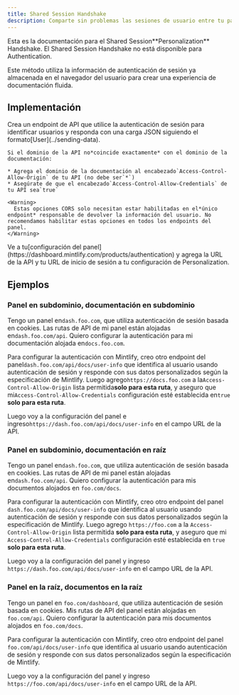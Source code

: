 ```yaml
---
title: Shared Session Handshake
description: Comparte sin problemas las sesiones de usuario entre tu panel de control y tu documentación
---
```


<Info>
  Esta es la documentación para el Shared Session**Personalization** Handshake. El Shared Session Handshake no está disponible para Authentication.
</Info>

Este método utiliza la información de autenticación de sesión ya almacenada en el navegador del usuario para crear una experiencia de documentación fluida.

## Implementación

<Steps>
  <Step title="Create your Info API">
    Crea un endpoint de API que utilice la autenticación de sesión para identificar usuarios y responda con una carga JSON siguiendo el formato[User](../sending-data).

    Si el dominio de la API no*coincide exactamente* con el dominio de la documentación:

    * Agrega el dominio de la documentación al encabezado`Access-Control-Allow-Origin` de tu API (no debe ser`*`)
    * Asegúrate de que el encabezado`Access-Control-Allow-Credentials` de tu API sea`true`

    <Warning>
      Estas opciones CORS solo necesitan estar habilitadas en el*único endpoint* responsable de devolver la información del usuario. No recomendamos habilitar estas opciones en todos los endpoints del panel.
    </Warning>
  </Step>

  <Step title="Configure your Personalization settings">
    Ve a tu[configuración del panel](https://dashboard.mintlify.com/products/authentication) y agrega la URL de la API y tu URL de inicio de sesión a tu configuración de Personalization.
  </Step>
</Steps>

## Ejemplos

### Panel en subdominio, documentación en subdominio

Tengo un panel en`dash.foo.com`, que utiliza autenticación de sesión basada en cookies. Las rutas de API de mi panel están alojadas en`dash.foo.com/api`. Quiero configurar la autenticación para mi documentación alojada en`docs.foo.com`.

Para configurar la autenticación con Mintlify, creo otro endpoint del panel`dash.foo.com/api/docs/user-info` que identifica al usuario usando autenticación de sesión y responde con sus datos personalizados según la especificación de Mintlify. Luego agrego`https://docs.foo.com` a la`Access-Control-Allow-Origin` lista permitida**solo para esta ruta**, y aseguro que mi`Access-Control-Allow-Credentials` configuración esté establecida en`true` **solo para esta ruta**.

Luego voy a la configuración del panel e ingreso`https://dash.foo.com/api/docs/user-info` en el campo URL de la API.

### Panel en subdominio, documentación en raíz

Tengo un panel en`dash.foo.com`, que utiliza autenticación de sesión basada en cookies. Las rutas de API de mi panel están alojadas en`dash.foo.com/api`. Quiero configurar la autenticación para mis documentos alojados en `foo.com/docs`.

Para configurar la autenticación con Mintlify, creo otro endpoint del panel `dash.foo.com/api/docs/user-info` que identifica al usuario usando autenticación de sesión y responde con sus datos personalizados según la especificación de Mintlify. Luego agrego `https://foo.com` a la `Access-Control-Allow-Origin` lista permitida **solo para esta ruta**, y aseguro que mi `Access-Control-Allow-Credentials` configuración esté establecida en `true` **solo para esta ruta**.

Luego voy a la configuración del panel y ingreso `https://dash.foo.com/api/docs/user-info` en el campo URL de la API.

### Panel en la raíz, documentos en la raíz

Tengo un panel en `foo.com/dashboard`, que utiliza autenticación de sesión basada en cookies. Mis rutas de API del panel están alojadas en `foo.com/api`. Quiero configurar la autenticación para mis documentos alojados en `foo.com/docs`.

Para configurar la autenticación con Mintlify, creo otro endpoint del panel `foo.com/api/docs/user-info` que identifica al usuario usando autenticación de sesión y responde con sus datos personalizados según la especificación de Mintlify.

Luego voy a la configuración del panel y ingreso `https://foo.com/api/docs/user-info` en el campo URL de la API.
